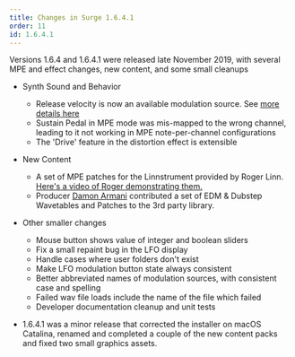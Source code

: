 ```yaml
---
title: Changes in Surge 1.6.4.1
order: 11
id: 1.6.4.1
---
```


Versions 1.6.4 and 1.6.4.1 were released late November 2019, with several MPE and effect changes, new content, and some small
cleanups

-   Synth Sound and Behavior

    -   Release velocity is now an available modulation source. See [more details here](https://www.youtube.com/watch?v=GnEX-ypuem0)
    -   Sustain Pedal in MPE mode was mis-mapped to the wrong channel, leading to it not working in MPE note-per-channel configurations
    -   The 'Drive' feature in the distortion effect is extensible

-   New Content

    -   A set of MPE patches for the Linnstrument provided by Roger Linn. [Here's a video of Roger demonstrating them.](https://www.youtube.com/watch?v=T-mKyShEvKg&t=1s)
    -   Producer [Damon Armani](http://damon-armani.com) contributed a set of EDM & Dubstep Wavetables and Patches to the 3rd party library.

-   Other smaller changes

    -   Mouse button shows value of integer and boolean sliders
    -   Fix a small repaint bug in the LFO display
    -   Handle cases where user folders don't exist
    -   Make LFO modulation button state always consistent
    -   Better abbreviated names of modulation sources, with consistent case and spelling
    -   Failed wav file loads include the name of the file which failed
    -   Developer documentation cleanup and unit tests

-   1.6.4.1 was a minor release that corrected the installer on macOS Catalina, renamed and completed a couple of the new content packs and fixed two small graphics assets.
